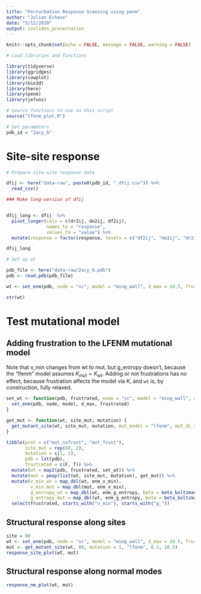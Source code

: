 ```yaml
---
title: "Perturbation Response Scanning using penm"
author: "Julian Echave"
date: "5/12/2020"
output: ioslides_presentation
---
```


```r
knitr::opts_chunk$set(echo = FALSE, message = FALSE, warning = FALSE)
```


```r
# Load libraries and functions

library(tidyverse)
library(ggridges)
library(cowplot)
library(bio3d)
library(here)
library(penm)
library(jefuns)

# source functions to use in this script
source("lfenm_plot.R")
```

```r
# Set parameters
pdb_id = "2acy_A"
```


# Site-site response


```r
# Prepare site-site response data

dfij <- here("data-raw", paste0(pdb_id, "_dfij.csv")) %>%
  read_csv()

### Make long-version of dfij


dfij_long <- dfij  %>%
  pivot_longer(cols = c(dr2ij, de2ij, df2ij),
               names_to = "response",
               values_to = "value") %>%
  mutate(response = factor(response, levels = c("df2ij", "de2ij", "dr2ij")))

dfij_long

```





```r
# Set up wt

pdb_file <- here("data-raw/2acy_A.pdb")
pdb <- read.pdb(pdb_file)

wt <- set_enm(pdb, node = "sc", model = "ming_wall", d_max = 10.5, frustrated = FALSE)

str(wt)
```



# Test mutational model


## Adding frustration to the LFENM mutational model

Note that v_min changes from wt to mut, but g_entropy doesn't, because the "lfenm" model assumes $K_{mut} = K_{wt}$.
Adding or not frustrations has no effect, because frustration affects the model via $K$, and `wt` is, by construction, fully relaxed.


```r
set_wt <- function(pdb, frustrated, node = "sc", model = "ming_wall", d_max = 10.5) {
  set_enm(pdb, node, model, d_max, frustrated)
}

get_mut <- function(wt, site_mut, mutation) {
  get_mutant_site(wt, site_mut, mutation, mut_model = "lfenm", mut_dl_sigma = 0.3, mut_sd_min = 2)
}

tibble(prot = c("mut_nofrust", "mut_frust"),
       site_mut = rep(80, 2),
       mutation = c(1, 1),
       pdb = lst(pdb),
       frustrated = c(F, T)) %>%
  mutate(wt = map2(pdb, frustrated, set_wt)) %>%
  mutate(mut = pmap(list(wt, site_mut, mutation), get_mut)) %>%
  mutate(v_min_wt = map_dbl(wt, enm_v_min),
         v_min_mut = map_dbl(mut, enm_v_min),
         g_entropy_wt = map_dbl(wt, enm_g_entropy, beta = beta_boltzmann()),
         g_entropy_mut = map_dbl(wt, enm_g_entropy, beta = beta_boltzmann())) %>%
  select(frustrated, starts_with("v_min"), starts_with("g_"))
```



## Structural response along sites
```r
site = 80
wt <- set_enm(pdb, node = "sc", model = "ming_wall", d_max = 10.5, frustrated = F)
mut <- get_mutant_site(wt, 80, mutation = 1, "lfenm", 0.3, 10.5)
response_site_plot(wt, mut)

```

## Structural response along normal modes

```r
response_nm_plot(wt, mut)
```
